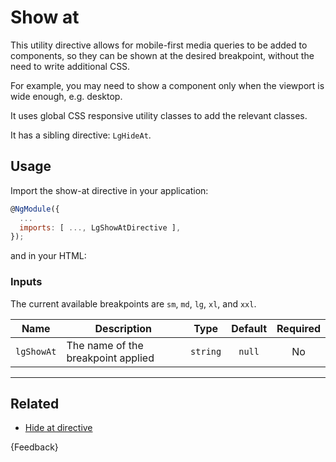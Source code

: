 
<Meta title="Helpers/Directives/Show at/Guide" />

# Show at

This utility directive allows for mobile-first media queries to be added to components, so they can be shown at the desired breakpoint, without the need to write additional CSS.

For example, you may need to show a component only when the viewport is wide enough, e.g. desktop.

It uses global CSS responsive utility classes to add the relevant classes.

It has a sibling directive: `LgHideAt`.

## Usage

Import the show-at directive in your application:

```js
@NgModule({
  ...
  imports: [ ..., LgShowAtDirective ],
});
```

and in your HTML:

<Source of={ShowAtStories.showAtStory} />

### Inputs

The current available breakpoints are `sm`, `md`, `lg`, `xl`, and `xxl`.

| Name       | Description                        |   Type   | Default | Required |
|------------|------------------------------------|:--------:|:-------:|:--------:|
| `lgShowAt` | The name of the breakpoint applied | `string` | `null`  |    No    |

***

## Related

* [Hide at directive](./?path=/docs/helpers-directives-hide-at-guide--docs)

<Markdown>
  {Feedback}
</Markdown>
